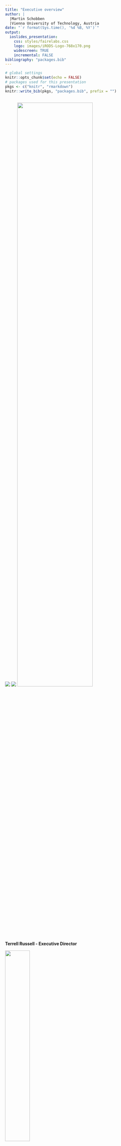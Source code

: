 ```yaml
---
title: "Executive overview"
author: | 
  |Martin Schobben
  |Vienna University of Technology, Austria
date: "`r format(Sys.time(), '%d %B, %Y')`"
output: 
  ioslides_presentation:
    css: styles/fairelabs.css
    logo: images/iRODS-Logo-768x170.png
    widescreen: TRUE
    incremental: FALSE
bibliography: "packages.bib"
---
```


```r
# global settings
knitr::opts_chunk$set(echo = FALSE)
# packages used for this presentation
pkgs <- c("knitr", "rmarkdown")
knitr::write_bib(pkgs, "packages.bib", prefix = "")
```


## {data-background=white .centered}

<div class="columns-2">

![](images/irods-irods-logo.png){width=70%K}
![](images/irods_renci.png){width=70%K}
![](images/irods_chapel_hill.png){width=70%}

<p class="forceBreak"></p>

**Terrell Russell - Executive Director**    

![](images/terrell.jpg){width=40%}     
**Kory Draughn - Chief Technologist**  

![](images/kory_draughn.png){width=40%}       

*And a long list of current and former team members as well as outside collaborators.*

</div>

## {data-background=images/network-overview.png data-background-size=cover}

## What is iRODS

- **Distributed**
  + Runs on a laptop, a cluster, on premises or geographically distributed

- **Open Source** 
  + BSD-3 Licensed, install it today and try before you buy
  
- **Data Centric & Metadata Driven**
  + Insulate both your user and your data from your infrastructure
  
## iRODS as the Integration Layer {data-background=images/integration_layer.png data-background-size=70%}

## iRODS Core Competencies {data-background=images/core_comps.png data-background-size=50%}

## Data Virtualization {data-background=white}

<div class="columns-2">
  <center>
    ![](images/data-virt.png){width=50%}
  </center>

<p class="forceBreak"></p>

Combine various distributed storage technologies into a Unified Namespace

- Existing file systems
- Cloud storage
- On premises object storage
- Archival storage systems

*iRODS provides a logical view into the complex physical representation of your data, distributed geographically, and at scale*
</div>

## Projection of the Physical into the Logical {data-background=images/virtual_fsystem.png data-background-size=70%}

## Data Discovery {data-background=white}

<div class="columns-2">
  <center>
    ![](images/data-disc.png){width=50%}
  </center>

<p class="forceBreak"></p>

Attach metadata to any first class entity within the iRODS Zone

- Data Objects
- Collections
- Users
- Storage Resources
- The Namespace

*iRODS supports automated and user-provided metadata which makes your data and infrastructure more discoverable, operational, and valuable*
</div>

## Metadata Everywhere {data-background=images/meta-data.png data-background-size=68%}

## Workflow Automation {data-background=white}

<div class="columns-2">
  <center>
    ![](images/workflow_automat.png){width=50%}
  </center>

<p class="forceBreak"></p>

Policy Enforcement Points (PEPs) are triggered by every operation within the framework

- Authentication
- Storage
- Database Interaction
- Network Activity
- Extensible RPC API

*The iRODS rule engine framework provides the ability to capture
real world policy as computer actionable rules which may allow,
deny, or add context to operations within the system.*
</div>

## References